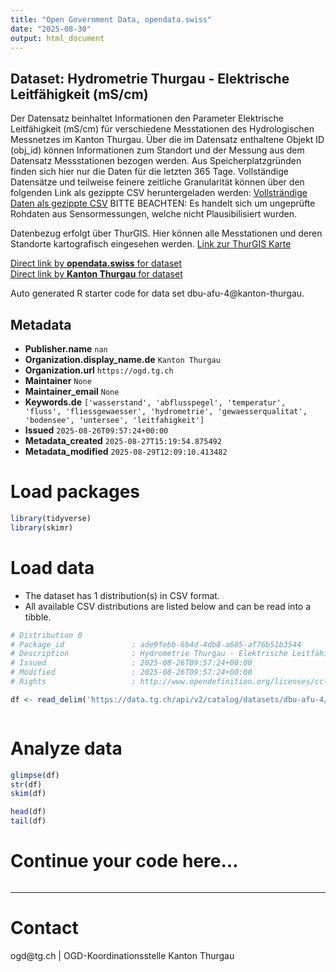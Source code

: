```yaml
---
title: "Open Government Data, opendata.swiss"
date: "2025-08-30"
output: html_document
---
```


## Dataset: Hydrometrie Thurgau - Elektrische Leitfähigkeit (mS/cm)

Der Datensatz beinhaltet Informationen den Parameter Elektrische Leitfähigkeit (mS/cm) für verschiedene Messtationen des Hydrologischen Messnetzes im Kanton Thurgau. Über die im Datensatz enthaltene Objekt ID (obj_id) können Informationen zum Standort und der Messung aus dem Datensatz Messstationen bezogen werden.
Aus Speicherplatzgründen finden sich hier nur die Daten für die letzten 365 Tage. Vollständige Datensätze und teilweise feinere zeitliche Granularität können über den folgenden Link als gezippte CSV heruntergeladen werden:
[Vollsträndige Daten als gezippte CSV](https://ogdtg.ch/hydrodaten/el_ms_cm_full.csv.gz)
BITTE BEACHTEN: Es handelt sich um ungeprüfte Rohdaten aus Sensormessungen, welche nicht Plausibilisiert wurden.

Datenbezug erfolgt über ThurGIS. Hier können alle Messtationen und deren Standorte kartografisch eingesehen werden.
[Link zur ThurGIS Karte](https://map.geo.tg.ch/apps/mf-geoadmin3/?lang=de&topic=ech&layers=hydrologische_messnetze_werterhebung&layers_opacity=0.9)

[Direct link by **opendata.swiss** for dataset](https://opendata.swiss/de/dataset/hydrometrie-thurgau-elektrische-leitfahigkeit-ms-cm)<br>
[Direct link by **Kanton Thurgau** for dataset](https://data.tg.ch/explore/dataset/dbu-afu-4/)

Auto generated R starter code for data set dbu-afu-4@kanton-thurgau.

## Metadata

- **Publisher.name** `nan`
- **Organization.display_name.de** `Kanton Thurgau`
- **Organization.url** `https://ogd.tg.ch`
- **Maintainer** `None`
- **Maintainer_email** `None`
- **Keywords.de** `['wasserstand', 'abflusspegel', 'temperatur', 'fluss', 'fliessgewaesser', 'hydrometrie', 'gewaesserqualitat', 'bodensee', 'untersee', 'leitfahigkeit']`
- **Issued** `2025-08-26T09:57:24+00:00`
- **Metadata_created** `2025-08-27T15:19:54.875492`
- **Metadata_modified** `2025-08-29T12:09:10.413482`


# Load packages

```r

library(tidyverse)
library(skimr)

```

# Load data

-   The dataset has 1 distribution(s) in CSV format.
-   All available CSV distributions are listed below and can be read into a tibble.

```r

# Distribution 0
# Package_id               : ade9febb-6b4d-4db8-a685-af76b51b3544
# Description              : Hydrometrie Thurgau - Elektrische Leitfähigkeit (mS/cm) (csv)
# Issued                   : 2025-08-26T09:57:24+00:00
# Modified                 : 2025-08-26T09:57:24+00:00
# Rights                   : http://www.opendefinition.org/licenses/cc-by/

df <- read_delim('https://data.tg.ch/api/v2/catalog/datasets/dbu-afu-4/exports/csv?use_labels=true')



```

# Analyze data

```r

glimpse(df)
str(df)
skim(df)

head(df)
tail(df)

```

# Continue your code here...

```r

```

------------------------------------------------------------------------

# Contact

ogd@tg.ch | OGD-Koordinationsstelle Kanton Thurgau
